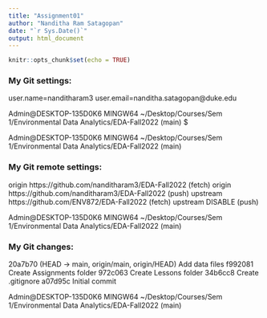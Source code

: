 ```yaml
---
title: "Assignment01"
author: "Nanditha Ram Satagopan"
date: "`r Sys.Date()`"
output: html_document
---
```


```r
knitr::opts_chunk$set(echo = TRUE)
```

### My Git settings:

user.name=nanditharam3
user.email=nanditha.satagopan@duke.edu

Admin@DESKTOP-135D0K6 MINGW64 ~/Desktop/Courses/Sem 1/Environmental
Data Analytics/EDA-Fall2022 (main)
$

Admin@DESKTOP-135D0K6 MINGW64 ~/Desktop/Courses/Sem 1/Environmental
Data Analytics/EDA-Fall2022 (main)

### My Git remote settings:

origin  https://github.com/nanditharam3/EDA-Fall2022 (fetch)
origin  https://github.com/nanditharam3/EDA-Fall2022 (push)
upstream        https://github.com/ENV872/EDA-Fall2022 (fetch)
upstream        DISABLE (push)

Admin@DESKTOP-135D0K6 MINGW64 ~/Desktop/Courses/Sem 1/Environmental
Data Analytics/EDA-Fall2022 (main)

### My Git changes:

20a7b70 (HEAD -> main, origin/main, origin/HEAD) Add data files
f992081 Create Assignments folder
972c063 Create Lessons folder
34b6cc8 Create .gitignore
a07d95c Initial commit

Admin@DESKTOP-135D0K6 MINGW64 ~/Desktop/Courses/Sem 1/Environmental
Data Analytics/EDA-Fall2022 (main)